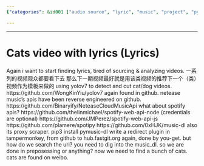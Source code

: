 ```yaml
---
{"categories": &id001 ["audio source", "lyric", "music", "project", "pyjom"], "category": "Music", "date": "2021-12-19 10:50:34", "description": "The article discusses techniques for finding and extracting lyrics, detecting cat/dog videos using YOLOv7, and utilizing various APIs for music platforms like Netease Music and Spotify. The discussion also covers installing pymusic-dl, creating a redirect plugin for Tampermonkey, and searching URI in music_dl while finding cats on Weibo.", "tags": *id001, "title": "Cats video with lyrics_1"}

---
```


------
# Cats video with lyrics (Lyrics)
Again i want to start finding lyrics, tired of sourcing & analyzing videos.
一系列的视频观众都要看下去 那么下一期视频最好就是用该类视频的推荐下一个（类）视频作为模板来做的
using yolov7 to detect and cut cat/dog videos.
https://github.com/WongKinYiu/yolov7
again found in github.
netease music's apis have been reverse engineered on github.
https://github.com/Binaryify/NeteaseCloudMusicApi
what about spotify apis?
https://github.com/thelinmichael/spotify-web-api-node (credentials are optional)
https://github.com/JMPerez/spotify-web-api-js
https://github.com/plamere/spotipy
https://github.com/0xHJK/music-dl
also its proxy scraper.
pip3 install pymusic-dl
write a redirect plugin in tampermonkey, from github to hub.fastgit.org
again, done by you-get. but how do we search the uri? you need to dig into the music_dl.
so we are done in preposessing or anything?
now we need to find a bunch of cats.
cats are found on weibo.
